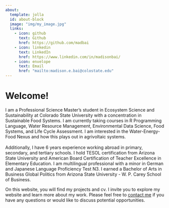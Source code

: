 ```yaml
---
about:
  template: jolla
  id: about-block
  image: "img/my_image.jpg"
  links:
    - icon: github
      text: Github
      href: https://github.com/madbai
    - icon: linkedin
      text: LinkedIn
      href: https://www.linkedin.com/in/madisonbai/
    - icon: envelope
      text: Email
      href: "mailto:madison.e.bai@colostate.edu"  
---
```


::: {#about-block}
:::

# Welcome!

I am a Professional Science Master's student in Ecosystem Science and Sustainability at Colorado State University with a concentration in Sustainable Food Systems. I am currently taking courses in R Programming Language, Water Resource Management, Environmental Data Science, Food Systems, and Life Cycle Assessment. I am interested in the Water-Energy-Food Nexus and how this plays out in agrivoltaic systems.\
\
Additionally, I have 6 years experience working abroad in primary, secondary, and tertiary schools. I hold TESOL certification from Arizona State University and American Board Certification of Teacher Excellence in Elementary Education. I am multilingual professional with a minor in German and Japanese Language Proficiency Test N3. I earned a Bachelor of Arts in Business Global Politics from Arizona State University - W. P. Carey School of Business.

On this website, you will find my projects and cv. I invite you to explore my website and learn more about my work. Please feel free to [contact me](mailto:madison.e.bai@gmail.com) if you have any questions or would like to discuss potential opportunities.
